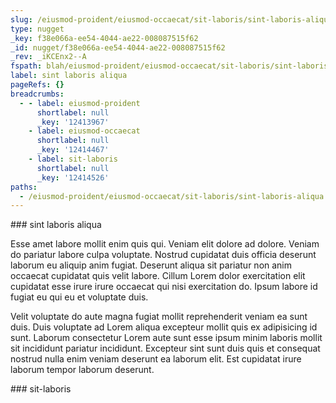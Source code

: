 ```yaml
---
slug: /eiusmod-proident/eiusmod-occaecat/sit-laboris/sint-laboris-aliqua
type: nugget
_key: f38e066a-ee54-4044-ae22-008087515f62
_id: nugget/f38e066a-ee54-4044-ae22-008087515f62
_rev: _iKCEnx2--A
fspath: blah/eiusmod-proident/eiusmod-occaecat/sit-laboris/sint-laboris-aliqua.md
label: sint laboris aliqua
pageRefs: {}
breadcrumbs:
  - - label: eiusmod-proident
      shortlabel: null
      _key: '12413967'
    - label: eiusmod-occaecat
      shortlabel: null
      _key: '12414467'
    - label: sit-laboris
      shortlabel: null
      _key: '12414526'
paths:
  - /eiusmod-proident/eiusmod-occaecat/sit-laboris/sint-laboris-aliqua
---
```


<NuggetArea>
<Nugget slug="/eiusmod-proident/eiusmod-occaecat/sit-laboris/sint-laboris-aliqua" type="nugget" _key="f38e066a-ee54-4044-ae22-008087515f62" _id="nugget/f38e066a-ee54-4044-ae22-008087515f62" _rev="_iKCEnx2--A" fspath="blah/eiusmod-proident/eiusmod-occaecat/sit-laboris/sint-laboris-aliqua.md" label="sint laboris aliqua" paths="/eiusmod-proident/eiusmod-occaecat/sit-laboris/sint-laboris-aliqua">
<NuggetBody>
### sint laboris aliqua

Esse amet labore mollit enim quis qui. Veniam elit dolore ad dolore. Veniam do pariatur labore culpa voluptate. Nostrud cupidatat duis officia deserunt laborum eu aliquip anim fugiat. Deserunt aliqua sit pariatur non anim occaecat cupidatat quis velit labore. Cillum Lorem dolor exercitation elit cupidatat esse irure irure occaecat qui nisi exercitation do. Ipsum labore id fugiat eu qui eu et voluptate duis.

Velit voluptate do aute magna fugiat mollit reprehenderit veniam ea sunt duis. Duis voluptate ad Lorem aliqua excepteur mollit quis ex adipisicing id sunt. Laborum consectetur Lorem aute sunt esse ipsum minim laboris mollit sit incididunt pariatur incididunt. Excepteur sint sunt duis quis et consequat nostrud nulla enim veniam deserunt ea laborum elit. Est cupidatat irure laborum tempor laborum deserunt.

</NuggetBody>
<Breadcrumbs>
<Crumbs>
<Crumb _key="12413967" label="eiusmod-proident" /><Crumb _key="12414467" label="eiusmod-occaecat" /><Crumb _key="12414526" label="sit-laboris" />
</Crumbs>
</Breadcrumbs>
</Nugget>

<NuggetsInbound>
</NuggetsInbound>
<NuggetsOutbound>
</NuggetsOutbound>
</NuggetArea>
<PassagesInbound>
<Passage direction="inbound" type="passage" _key="12414526" _id="passage/12414526" _rev="_iKCEnxy--A" label="sit-laboris" passage="sit-laboris" fspath="blah/eiusmod-proident/eiusmod-occaecat/sit-laboris" paths="/eiusmod-proident/eiusmod-occaecat/sit-laboris" slug="/eiusmod-proident/eiusmod-occaecat/sit-laboris">
<NuggetBody>
### sit-laboris

</NuggetBody>
<Breadcrumbs>
<Crumbs>
<Crumb _key="12413967" label="eiusmod-proident" /><Crumb _key="12414467" label="eiusmod-occaecat" />
</Crumbs>
</Breadcrumbs>
</Passage>

</PassagesInbound>
<PassagesOutbound>
</PassagesOutbound>